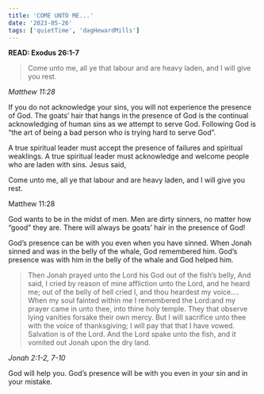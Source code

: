 ```yaml
---
title: 'COME UNTO ME...'
date: '2023-05-26'
tags: ['quietTime', 'dagHewardMills']
---
```


**READ: Exodus 26:1-7**

>Come unto me, all ye that labour and are heavy laden, and I will give you rest. 

*Matthew 11:28* 

If you do not acknowledge your sins, you will not experience the presence of God. The goats’ hair that hangs in the presence of God is the continual acknowledging of human sins as we attempt to serve God. Following God is “the art of being a bad person who is trying hard to serve God”. 

A true spiritual leader must accept the presence of failures and spiritual weaklings. A true spiritual leader must acknowledge and welcome people who are laden with sins. Jesus said, 

Come unto me, all ye that labour and are heavy laden, and I will give you rest. 

Matthew 11:28 

God wants to be in the midst of men. Men are dirty sinners, no matter how “good” they are. There will always be goats’ hair in the presence of God! 

God’s presence can be with you even when you have sinned. When Jonah sinned and was in the belly of the whale, God remembered him. God’s presence was with him in the belly of the whale and God helped him. 

>Then Jonah prayed unto the Lord his God out of the fish’s belly, And said, I cried by reason of mine affliction unto the Lord, and he heard me; out of the belly of hell cried I, and thou heardest my voice.... When my soul fainted within me I remembered the Lord:and my prayer came in unto thee, into thine holy temple. They that observe lying vanities forsake their own mercy. But I will sacrifice unto thee with the voice of thanksgiving; I will pay that that I have vowed. Salvation is of the Lord. And the Lord spake unto the fish, and it vomited out Jonah upon the dry land. 

*Jonah 2:1-2, 7-10*

God will help you. God’s presence will be with you even in your sin and in your mistake.